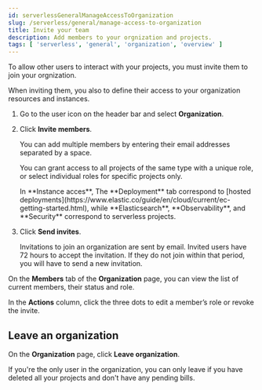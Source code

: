 ```yaml
---
id: serverlessGeneralManageAccessToOrganization
slug: /serverless/general/manage-access-to-organization
title: Invite your team
description: Add members to your orgnization and projects.
tags: [ 'serverless', 'general', 'organization', 'overview' ]
---
```


To allow other users to interact with your projects, you must invite them to join your orgnization.

When inviting them, you also <DocLink id="serverlessGeneralAssignUserRoles" text="assign roles"/> to define their access to your organization resources and instances.

1. Go to the user icon on the header bar and select **Organization**.

2. Click **Invite members**.

   You can add multiple members by entering their email addresses separated by a space.

   You can grant access to all projects of the same type with a unique role, or select individual roles for specific projects only.

   <DocCallOut color="success">
      In **Instance acces**, The **Deployment** tab correspond to [hosted deployments](https://www.elastic.co/guide/en/cloud/current/ec-getting-started.html), while **Elasticsearch**, **Observability**, and **Security** correspond to serverless projects.
   </DocCallOut>

3. Click **Send invites**.

   Invitations to join an organization are sent by email. Invited users have 72 hours to accept the invitation. If they do not join within that period, you will have to send a new invitation.

On the **Members** tab of the **Organization** page, you can view the list of current members, their status and role.

In the **Actions** column, click the three dots to edit a member’s role or revoke the invite.

## Leave an organization

On the **Organization** page, click **Leave organization**.

If you're the only user in the organization, you can only leave if you have deleted all your projects and don't have any pending bills.
